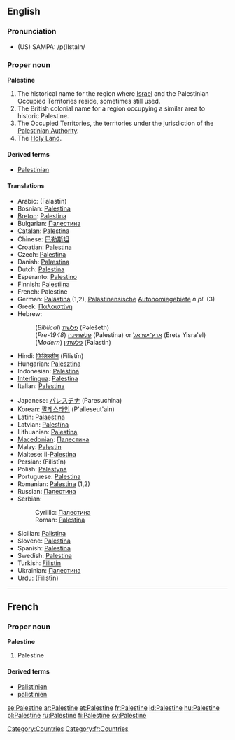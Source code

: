 ==English==

===Pronunciation===
*(US) SAMPA: /p{lIstaIn/

===Proper noun===
'''Palestine'''

# The historical name for the region where [[Israel]] and the Palestinian Occupied Territories reside, sometimes still used.
# The British colonial name for a region occupying a similar area to historic Palestine.
# The Occupied Territories, the territories under the jurisdiction of the [[Palestinian Authority]].
# The [[Holy Land]].

====Derived terms====
*[[Palestinian]]

====Translations====
{{top}}
*Arabic: {{ARchar|[[فلسطين]]}} (Falastīn)
*Bosnian: [[Palestina]] {{f}}
*[[Breton]]: [[Palestina]]
*Bulgarian: [[Палестина]] {{f}}
*[[Catalan]]: [[Palestina]]
*Chinese: [[巴勒斯坦]]
*Croatian: [[Palestina]] {{f}}
*Czech: [[Palestina]] {{f}}
*Danish: [[Palæstina]]
*Dutch: [[Palestina]]
*Esperanto: [[Palestino]]
*Finnish: [[Palestiina]]
*French: Palestine {{f}}
*German: [[Palästina]] {{n}} (1,2), [[Palästinensisch]]e [[Autonomiegebiet]]e ''n pl.'' (3)
*Greek: [[Παλαιστίνη]] {{f}}
*Hebrew:
*:(''Biblical'') [[פלשת|פלשׁת]] (Pəlešeth)
*:(''Pre-1948'') [[פלשתינה]] (Palestina) or [[ארץ־ישראל]] (Erets Yisra'el)
*:(''Modern'') [[פלשתין]] (Falastin)
*Hindi: [[फ़िलिस्तीन]] (Filistīn)
*Hungarian: [[Palesztina]]
*Indonesian: [[Palestina]]
*[[Interlingua]]: [[Palestina]]
*Italian: [[Palestina]]
{{mid}}
*Japanese: [[パレスチナ]] (Paresuchina)
*Korean: [[팔레스타인]] (P'alleseut'ain)
*Latin: [[Palaestina]]
*Latvian: [[Palestīna]]
*Lithuanian: [[Palestina]]
*[[Macedonian]]: [[Палестина]] {{f}}
*Malay: [[Palestin]]
*Maltese: il-[[Palestina]]
*Persian: {{FAchar|[[فلسطین]]}} (Filistīn)
*Polish: [[Palestyna]]
*Portuguese: [[Palestina]] {{f}}
*Romanian: [[Palestina]] {{f}} (1,2)
*Russian: [[Палестина]] {{f}}
*Serbian:
*:Cyrillic: [[Палестина]] {{f}}
*:Roman: [[Palestina]] {{f}}
*Sicilian: [[Palistina]] {{f}}
*Slovene: [[Palestina]] {{f}}
*Spanish: [[Palestina]]
*Swedish: [[Palestina]]
*Turkish: [[Filistin]]
*Ukrainian: [[Палестина]] {{f}}
*Urdu: {{URchar|[[فلسطین]]}} (Filistīn) {{f}}
{{bottom}}

[[Category:Countries]]

----

==French==

===Proper noun===
'''Palestine''' {{f}}

# Palestine

====Derived terms====
*[[Palistinien]]
*[[palistinien]]

[[Category:fr:Countries]]

[[se:Palestine]]
[[ar:Palestine]]
[[et:Palestine]]
[[fr:Palestine]]
[[id:Palestine]]
[[hu:Palestine]]
[[pl:Palestine]]
[[ru:Palestine]]
[[fi:Palestine]]
[[sv:Palestine]]